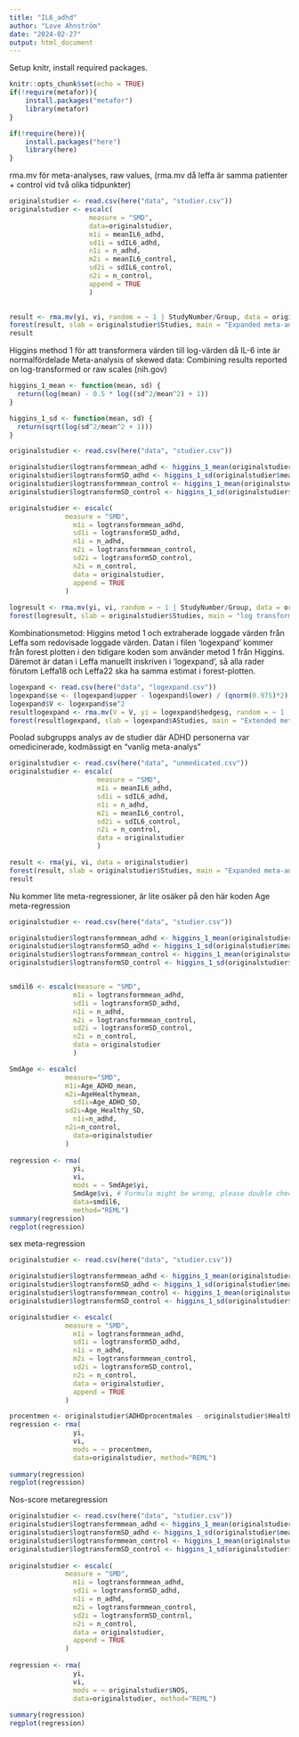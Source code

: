 ```yaml
---
title: "IL6_adhd"
author: "Love Ahnström"
date: "2024-02-27"
output: html_document
---
```


Setup knitr, install required packages. 

```r
knitr::opts_chunk$set(echo = TRUE)
if(!require(metafor)){
    install.packages("metafor")
    library(metafor)
}

if(!require(here)){
    install.packages("here")
    library(here)
}


```

rma.mv för meta-analyses, raw values, (rma.mv då leffa är samma patienter + control vid två olika tidpunkter)

```r
originalstudier <- read.csv(here("data", "studier.csv"))
originalstudier <- escalc(
                    measure = "SMD",
                    data=originalstudier,
                  	m1i = meanIL6_adhd,
                  	sd1i = sdIL6_adhd,
                  	n1i = n_adhd,
                  	m2i = meanIL6_control,
                  	sd2i = sdIL6_control,
                  	n2i = n_control,
                    append = TRUE
                    )

 
result <- rma.mv(yi, vi, random = ~ 1 | StudyNumber/Group, data = originalstudier)
forest(result, slab = originalstudier$Studies, main = "Expanded meta-analysis")
result

```

Higgins method 1  för att transformera värden till log-värden då IL-6 inte är normalfördelade
Meta-analysis of skewed data: Combining results reported on log-transformed or raw scales (nih.gov)

```r

higgins_1_mean <- function(mean, sd) {
  return(log(mean) - 0.5 * log((sd^2/mean^2) + 1))
}

higgins_1_sd <- function(mean, sd) {
  return(sqrt(log(sd^2/mean^2 + 1)))
}

originalstudier <- read.csv(here("data", "studier.csv"))

originalstudier$logtransformmean_adhd <- higgins_1_mean(originalstudier$meanIL6_adhd, originalstudier$sdIL6_adhd)
originalstudier$logtransformSD_adhd <- higgins_1_sd(originalstudier$meanIL6_adhd, originalstudier$sdIL6_adhd)
originalstudier$logtransformmean_control <- higgins_1_mean(originalstudier$meanIL6_control, originalstudier$sdIL6_control)
originalstudier$logtransformSD_control <- higgins_1_sd(originalstudier$meanIL6_control, originalstudier$sdIL6_control)

originalstudier <- escalc(
              measure = "SMD",
             	m1i = logtransformmean_adhd,
             	sd1i = logtransformSD_adhd,
             	n1i = n_adhd,
             	m2i = logtransformmean_control,
             	sd2i = logtransformSD_control,
             	n2i = n_control,
             	data = originalstudier,
             	append = TRUE
              )
 
logresult <- rma.mv(yi, vi, random = ~ 1 | StudyNumber/Group, data = originalstudier)
forest(logresult, slab = originalstudier$Studies, main = "log transformed original studies")

```

Kombinationsmetod: Higgins metod 1 och extraherade loggade värden från Leffa som redovisade loggade värden. Datan i filen 'logexpand' kommer från forest plotten i den tidigare koden som använder metod 1 från Higgins. Däremot är datan i Leffa manuellt inskriven i 'logexpand', så alla rader förutom Leffa18 och Leffa22 ska ha samma estimat i forest-plotten.

```r

logexpand <- read.csv(here("data", "logexpand.csv"))
logexpand$se <- (logexpand$upper - logexpand$lower) / (qnorm(0.975)*2) # CI --> SE
logexpand$V <- logexpand$se^2
resultlogexpand <- rma.mv(V = V, yi = logexpand$hedgesg, random = ~ 1 | StudyNumber/Group, data = logexpand)
forest(resultlogexpand, slab = logexpand$AStudies, main = "Extended meta-analysis: Log transformation using Higgins except Leffa")

```


Poolad subgrupps analys av de studier där ADHD personerna var omedicinerade, kodmässigt en  “vanlig meta-analys”

```r
originalstudier <- read.csv(here("data", "unmedicated.csv"))
originalstudier <- escalc(
                      measure = "SMD", 
                      m1i = meanIL6_adhd, 
                      sd1i = sdIL6_adhd, 
                      n1i = n_adhd, 
                      m2i = meanIL6_control, 
                      sd2i = sdIL6_control, 
                      n2i = n_control,
                      data = originalstudier
                      )

result <- rma(yi, vi, data = originalstudier)
forest(result, slab = originalstudier$Studies, main = "Expanded meta-analysis")
result

```

Nu kommer lite meta-regressioner, är lite osäker på den här koden
Age meta-regression

```r
originalstudier <- read.csv(here("data", "studier.csv"))

originalstudier$logtransformmean_adhd <- higgins_1_mean(originalstudier$meanIL6_adhd, originalstudier$sdIL6_adhd)
originalstudier$logtransformSD_adhd <- higgins_1_sd(originalstudier$meanIL6_adhd, originalstudier$sdIL6_adhd)
originalstudier$logtransformmean_control <- higgins_1_mean(originalstudier$meanIL6_control, originalstudier$sdIL6_control)
originalstudier$logtransformSD_control <- higgins_1_sd(originalstudier$meanIL6_control, originalstudier$sdIL6_control)


smdil6 <- escalc(measure = "SMD",
             	m1i = logtransformmean_adhd,
             	sd1i = logtransformSD_adhd,
             	n1i = n_adhd,
             	m2i = logtransformmean_control,
             	sd2i = logtransformSD_control,
             	n2i = n_control,
             	data = originalstudier
             	)

SmdAge <- escalc(
              measure="SMD", 
              m1i=Age_ADHD_mean, 
              m2i=AgeHealthymean,
             	sd1i=Age_ADHD_SD, 
              sd2i=Age_Healthy_SD,
             	n1i=n_adhd, 
              n2i=n_control,
             	data=originalstudier
              )
 
regression <- rma(
                yi, 
                vi,
              	mods = ~ SmdAge$yi, 
                SmdAge$vi, # Formula might be wrong, please double check. This argument does nothing.
              	data=smdil6,
              	method="REML")
summary(regression)
regplot(regression)
```

sex meta-regression

```r
originalstudier <- read.csv(here("data", "studier.csv"))

originalstudier$logtransformmean_adhd <- higgins_1_mean(originalstudier$meanIL6_adhd, originalstudier$sdIL6_adhd)
originalstudier$logtransformSD_adhd <- higgins_1_sd(originalstudier$meanIL6_adhd, originalstudier$sdIL6_adhd)
originalstudier$logtransformmean_control <- higgins_1_mean(originalstudier$meanIL6_control, originalstudier$sdIL6_control)
originalstudier$logtransformSD_control <- higgins_1_sd(originalstudier$meanIL6_control, originalstudier$sdIL6_control)

originalstudier <- escalc(
              measure = "SMD",
             	m1i = logtransformmean_adhd,
             	sd1i = logtransformSD_adhd,
             	n1i = n_adhd,
             	m2i = logtransformmean_control,
             	sd2i = logtransformSD_control,
             	n2i = n_control,
             	data = originalstudier,
             	append = TRUE
              )

procentmen <- originalstudier$ADHDprocentmales - originalstudier$Healthyprocentmales
regression <- rma(
                yi, 
                vi,
              	mods = ~ procentmen,
              	data=originalstudier, method="REML")
 
summary(regression)
regplot(regression)


```

Nos-score metaregression

```r

originalstudier <- read.csv(here("data", "studier.csv"))
originalstudier$logtransformmean_adhd <- higgins_1_mean(originalstudier$meanIL6_adhd, originalstudier$sdIL6_adhd)
originalstudier$logtransformSD_adhd <- higgins_1_sd(originalstudier$meanIL6_adhd, originalstudier$sdIL6_adhd)
originalstudier$logtransformmean_control <- higgins_1_mean(originalstudier$meanIL6_control, originalstudier$sdIL6_control)
originalstudier$logtransformSD_control <- higgins_1_sd(originalstudier$meanIL6_control, originalstudier$sdIL6_control)
 
originalstudier <- escalc(
              measure = "SMD",
             	m1i = logtransformmean_adhd,
             	sd1i = logtransformSD_adhd,
             	n1i = n_adhd,
             	m2i = logtransformmean_control,
             	sd2i = logtransformSD_control,
             	n2i = n_control,
             	data = originalstudier,
             	append = TRUE
              )
 
regression <- rma(
                yi, 
                vi,
              	mods = ~ originalstudier$NOS,
              	data=originalstudier, method="REML")
 
summary(regression)
regplot(regression)

```

